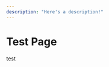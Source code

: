 ```yaml
---
description: "Here's a description!"
---
```


# Test Page


<TwistyPlayerDoubleSprite
  alg="F"
  experimentalSetupAnchor="end"
  moveIndexToChangeSprite={0}
  firstSprite="/assets/plus-2-after.png"
  secondSprite="/assets/plus-2.png"
  tempoScale={0.5}
/>

test

<TwistyPlayerDoubleSprite
  alg="R' B"
  experimentalSetupAlg="F' R' D B U2 R' U R D2 L B2 R L U2 F2 B2 L B2 R' z L' U2 F B"
  moveIndexToChangeSprite={1}
  firstSprite="/assets/eo-example-1-5-3.png"
  secondSprite="/assets/eo-example-1-5-4.png"
  tempoScale={0.5}
  cameraLongitude="150"
/>
